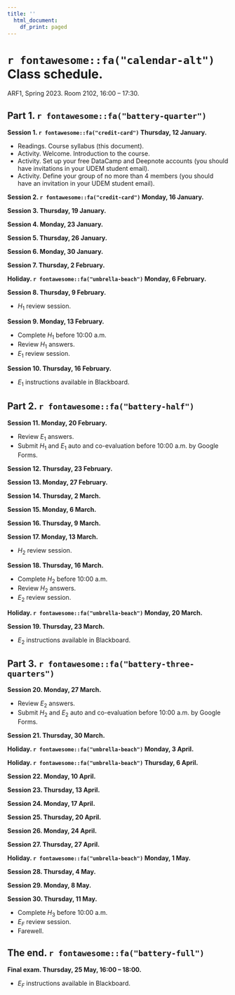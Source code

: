 ```yaml
---
title: ''
  html_document:
    df_print: paged
---
```


\newpage

# `r fontawesome::fa("calendar-alt")` Class schedule. 

ARF1, Spring 2023. Room 2102, 16:00 – 17:30.

## Part 1. `r fontawesome::fa("battery-quarter")`

**Session 1. `r fontawesome::fa("credit-card")` Thursday, 12 January.**

- Readings. Course syllabus (this document).
- Activity. Welcome. Introduction to the course.
- Activity. Set up your free DataCamp and Deepnote accounts (you should have invitations in your UDEM student email).
- Activity. Define your group of no more than 4 members (you should have an invitation in your UDEM student email).

**Session 2. `r fontawesome::fa("credit-card")` Monday, 16 January.**

<!-- - Readings. @crouhy2014essentials: Chapter 1: Risk management a helicopter view. -->
<!-- - Complementary material. @crouhy2014essentials videos: First [The Building Blocks of Risk Management.](https://youtu.be/sKMt1qzmGfU) Second [Risk Management: A Helicopter View.](https://youtu.be/PJbRtIVGdaI) -->
<!-- - Complementary material. Reading: @brealey2020principles: Chapter 26 Managing Risk. -->

**Session 3. Thursday, 19 January.**

<!-- - Readings. @crouhy2014essentials: Chapter 2: Corporate risk management a primer. -->
<!-- - Complementary material. @crouhy2014essentials video: [Corporate Risk Management: A Primer.](https://youtu.be/YWpfwi8wD4c) -->

**Session 4. Monday, 23 January.**

<!-- - Readings. @crouhy2014essentials: Chapter 2: Corporate risk management a primer. -->
<!-- - Extra marks. DataCamp project: *Introduction to DataCamp Projects* by Rasmus Bååth. Before 10:00 a.m. -->

**Session 5. Thursday, 26 January.**

<!-- - Readings. @lozanoARF: Chapter 1. Loan analysis. -->
<!-- - To know more about regression with a binary dependent variable, and references to credit risk please see @hanck2020introduction: Chapter 11. @hull2020machine: Chapter 3. Classifiers: [ROC Curves, Area under curve, classification rate, true/false positive rate.](https://youtu.be/HljSmQhLs8M) -->

**Session 6. Monday, 30 January.**

<!-- - Readings. @lozanoARF: Chapter 1 Loan analysis; Mensaje del futuro para ARF. -->
<!-- - Complementary material. Article: @alonso2021understanding. -->
<!-- - Extra marks. DataCamp course: *Credit Risk Modeling in R* by Lore Dirick. Before 10:00 a.m. -->

**Session 7. Thursday, 2 February.**

<!-- - Readings. @lozanoARF: Chapter 1. Loan analysis. -->

**Holiday. `r fontawesome::fa("umbrella-beach")` Monday, 6 February.**

**Session 8. Thursday, 9 February.**

- $H_1$ review session.

<!-- - Readings. @Hull9: Section 24.1 Credit ratings; Section 24.2 Historical default probabilities; Section 24.3 Recovery rates. -->
<!-- - Complementary material. Fictional video (warning, it has offensive language): [FrontPoint Partners confronts Morgan Stanley Risk Assessors and S&P.](https://youtu.be/Vvxbc8L4s64) -->
<!-- - Complementary material. Video: [Ethics and Trust in the Investment Profession.](https://youtu.be/azBhDSjBRS0) -->
<!-- - Complementary material. PowerPoint slides: [John C. Hull.](https://www-2.rotman.utoronto.ca/~hull/ofodslides/index.html) -->
<!-- - Extra marks. DataCamp skill track: R Programming. Before 10:00 a.m. -->

**Session 9. Monday, 13 February.**

- Complete $H_1$ before 10:00 a.m.
- Review $H_1$ answers.
- $E_1$ review session.

<!-- - Readings. @Hull9: Section 24.6 Using equity prices to estimate default probabilities; @lozanoARF: Chapter 2 The Merton model. -->
<!-- - Complementary material. Reading: @brealey2020principles: Chapter 23 Credit Risk and the Value of Corporate Debt. -->
<!-- - Complementary material. Video: [Merton Model for Credit Risk Assessment.](https://youtu.be/TjVvatkjlsM) -->

**Session 10. Thursday, 16 February.**

- $E_1$ instructions available in Blackboard.

<!-- - Readings. @Hull9: Section 24.6 Using equity prices to estimate default probabilities; @lozanoARF: Chapter 2 The Merton model. -->
<!-- - Complementary material. Video: [FRM: How d2 in Black-Scholes becomes PD in Merton model](https://youtu.be/lV0ytJYbVzc) -->
<!-- - Extra marks. DataCamp project: *Visualizing COVID-19* by Richie Cotton.  Before 10:00 a.m. -->

## Part 2. `r fontawesome::fa("battery-half")`

**Session 11. Monday, 20 February.**

- Review $E_1$ answers.
- Submit $H_1$ and $E_1$ auto and co-evaluation before 10:00 a.m. by Google Forms.

<!-- - Readings. @Hull9: Section 24.6 Using equity prices to estimate default probabilities; @lozanoARF: Chapter 2 The Merton model. -->

**Session 12. Thursday, 23 February.**


<!-- - [International Literacy Day.](https://youtu.be/spAAxgGZ4HI) -->

**Session 13. Monday, 27 February.**



**Session 14. Thursday, 2 March.**


<!-- - [International Day of Democracy.](https://www.un.org/en/observances/democracy-day) -->
<!-- - Mention DataCamp in social media if possible. [Instructions.](https://docs.google.com/document/d/1Dv-L036CZWsZCmn9W5p0ikgetlc4GcT-NQ9Rp_HebE0/edit) -->
<!-- - Super extra marks. Individual class activity. DataCamp assessment: R Programming. -->

**Session 15. Monday, 6 March.**


<!-- - Class activity. Analysis of the Mexican economy 1/2. -->
<!-- - Readings. Look for a recent and relevant Banxico presentation: [Banxico.](https://www.banxico.org.mx/publicaciones-y-prensa/presentaciones/presentaciones-junta-gobierno.html) -->
<!-- - Complementary material. Look for the latest available videos: [Dinero y Poder.](https://www.youtube.com/watch?v=rg14j5A63Ac&list=PLrFkZrRQk9nldDbMwOJ37xgPKL2M4E6Jl) -->

**Session 16. Thursday, 9 March.**


<!-- - Class activity. Analysis of the Mexican economy 2/2. -->

**Session 17. Monday, 13 March.**

- $H_2$ review session.

<!-- - Extra marks course: [Introduction to Sustainable Finance.](https://unccelearn.org/course/view.php?id=139&page=overview) -->
<!-- - Readings. @Hull9: Section 24.8 Default correlation; @lozanoARF: Chapter 3 The Gaussian copula model. -->
<!-- - Complementary material. Video: [Random numbers following a multivariate normal distribution.](https://youtu.be/cphvhtkpKoc) -->

**Session 18. Thursday, 16 March.**

- Complete $H_2$ before 10:00 a.m.
- Review $H_2$ answers.
- $E_2$ review session.

<!-- - [International Day of Awareness on Food Loss and Waste Reduction.](https://www.un.org/en/observances/end-food-waste-day/) -->
<!-- - Readings. @Hull9: Section 24.8 Default correlation; @lozanoARF: Chapter 3 The Gaussian copula model. -->
<!-- - Complementary material. Videos from my YouTube channel: [t Copula.](https://youtu.be/XZPVnanmEtw) [Gumbel Copula.](https://youtu.be/Oq27fu86ahU) [Frank Copula.](https://youtu.be/4OOF_FTrZ3w) [Clayton Copula.](https://youtu.be/vtzkgnWjFQ4) -->
<!-- - Extra marks. DataCamp skill track: Data Visualization with R. Before 10:00 a.m. -->

**Holiday. `r fontawesome::fa("umbrella-beach")` Monday, 20 March.**


**Session 19. Thursday, 23 March.**

- $E_2$ instructions available in Blackboard.


<!-- - Readings. @Hull9: Section 24.8 Default correlation; @lozanoARF: Chapter 3 The Gaussian copula model. -->
<!-- - Complementary material. Video: [Measuring Credit Risk.](https://youtu.be/03nNzt8PyYM) -->
<!-- - To know more about copulas see @ruppert2011statistics: Chapter 8. -->

## Part 3. `r fontawesome::fa("battery-three-quarters")`

**Session 20. Monday, 27 March.**

- Review $E_2$ answers.
- Submit $H_2$ and $E_2$ auto and co-evaluation before 10:00 a.m. by Google Forms.

<!-- - Readings. @Hull9: Section 24.8 Default correlation; @lozanoARF: Chapter 3 The Gaussian copula model. -->
<!-- - Extra marks. DataCamp skill track: Finance Fundamentals in R. Before 10:00 a.m. -->

**Session 21. Thursday, 30 March.**

**Holiday. `r fontawesome::fa("umbrella-beach")` Monday, 3 April.**

**Holiday. `r fontawesome::fa("umbrella-beach")` Thursday, 6 April.**

**Session 22. Monday, 10 April.**


<!-- - [International Day for Disaster Risk Reduction.](https://www.un.org/en/observances/disaster-reduction-day) -->

**Session 23. Thursday, 13 April.**


<!-- - [International Day for the Eradication of Poverty.](https://www.un.org/en/observances/day-for-eradicating-poverty) -->

**Session 24. Monday, 17 April.**




**Session 25. Thursday, 20 April.**

<!-- - Readings. @Hull9: Section 25.1 Credit default swaps. -->
<!-- - Complementary material. Video: [Credit Risk Transfer Mechanisms.](https://youtu.be/nEp2RfweCjs) -->

**Session 26. Monday, 24 April.**


<!-- - Readings. @Hull9: Section 25.1 Credit default swaps. -->
<!-- - Complementary material. Fictional video: [Dr. Michael Burry Betting Against the Housing Market.](https://youtu.be/dqDu1sHoIAw) -->
<!-- - Super extra marks. Individual class activity. DataCamp assessment: Data Visualization with R. -->

**Session 27. Thursday, 27 April.**

**Holiday. `r fontawesome::fa("umbrella-beach")` Monday, 1 May.**

<!-- - Readings. @Hull9: Section 25.2: Valuation of credit default swaps. -->

**Session 28. Thursday, 4 May.**


<!-- - Readings. @Hull9: Section 25.2: Valuation of credit default swaps. -->

**Session 29. Monday, 8 May.**

<!-- - Readings. @Hull9: Section 25.2: Valuation of credit default swaps. -->

**Session 30. Thursday, 11 May.**

<!-- - Time to catch up with the material. -->
<!-- - Extra marks. DataCamp skill track: Tidyverse Fundamentals with R. Before 10:00 a.m. -->

- Complete $H_3$ before 10:00 a.m.
- $E_F$ review session.
- Farewell.

## The end. `r fontawesome::fa("battery-full")`

**Final exam. Thursday, 25 May, 16:00 – 18:00.**

- $E_F$ instructions available in Blackboard.


\newpage